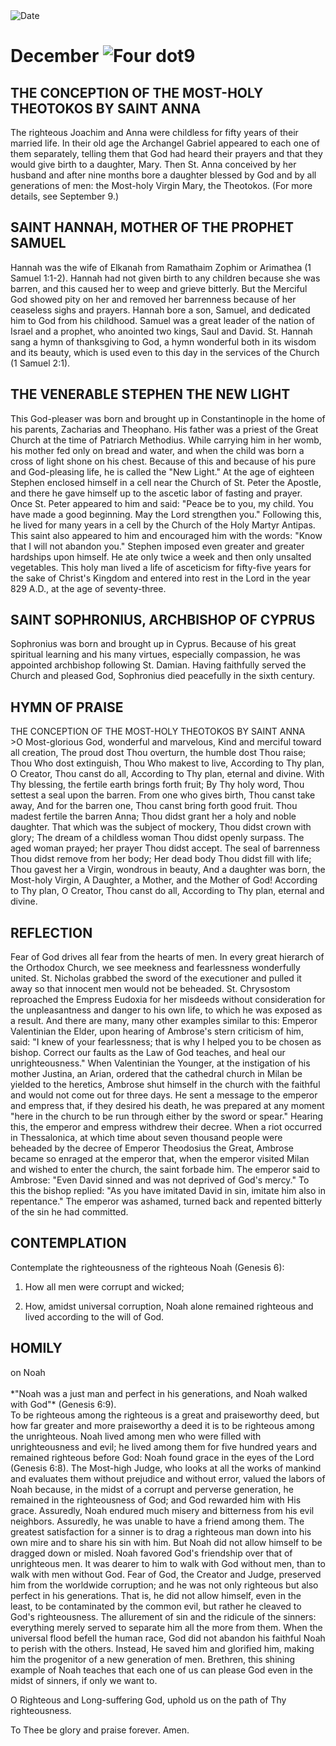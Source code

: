 
<RunningHead />
<Image src="/title-imprint.png" height={68} width={50} alt="Date" className="title-imprint"/>

# <div id="date">December <Image className="four-dot" src="/four-dot.png" height={15} width={15} alt="Four dot" />9</div>

## THE CONCEPTION OF THE MOST-HOLY THEOTOKOS BY SAINT ANNA

The righteous Joachim and Anna were childless for fifty years of their married life. In their old age the Archangel Gabriel appeared to each one of them separately, telling them that God had heard their prayers and that they would give birth to a daughter, Mary. Then St. Anna conceived by her husband and after nine months bore a daughter blessed by God and by all generations of men: the Most-holy Virgin Mary, the Theotokos. (For more details, see September 9.)

## SAINT HANNAH, MOTHER OF THE PROPHET SAMUEL

Hannah was the wife of Elkanah from Ramathaim Zophim or Arimathea (1 Samuel 1:1-2). Hannah had not given birth to any children because she was barren, and this caused her to weep and grieve bitterly. But the Merciful God showed pity on her and removed her barrenness because of her ceaseless sighs and prayers. Hannah bore a son, Samuel, and dedicated him to God from his childhood. Samuel was a great leader of the nation of Israel and a prophet, who anointed two kings, Saul and David. St. Hannah sang a hymn of thanksgiving to God, a hymn wonderful both in its wisdom and its beauty, which is used even to this day in the services of the Church (1 Samuel 2:1).

## THE VENERABLE STEPHEN THE NEW LIGHT

This God-pleaser was born and brought up in Constantinople in the home of his parents, Zacharias and Theophano. His father was a priest of the Great Church at the time of Patriarch Methodius. While carrying him in her womb, his mother fed only on bread and water, and when the child was born a cross of light shone on his chest. Because of this and because of his pure and God-pleasing life, he is called the "New Light." At the age of eighteen Stephen enclosed himself in a cell near the Church of St. Peter the Apostle, and there he gave himself up to the ascetic labor of fasting and prayer. Once St. Peter appeared to him and said: "Peace be to you, my child. You have made a good beginning. May the Lord strengthen you." Following this, he lived for many years in a cell by the Church of the Holy Martyr Antipas. This saint also appeared to him and encouraged him with the words: "Know that I will not abandon you." Stephen imposed even greater and greater hardships upon himself. He ate only twice a week and then only unsalted vegetables. This holy man lived a life of asceticism for fifty-five years for the sake of Christ's Kingdom and entered into rest in the Lord in the year 829 A.D., at the age of seventy-three.

## SAINT SOPHRONIUS, ARCHBISHOP OF CYPRUS

Sophronius was born and brought up in Cyprus. Because of his great spiritual learning and his many virtues, especially compassion, he was appointed archbishop following St. Damian. Having faithfully served the Church and pleased God, Sophronius died peacefully in the sixth century.


## HYMN OF PRAISE
<div style={{textAlign:'center', color:'crimson', fontWeight:'bold'}}>
THE CONCEPTION OF THE MOST-HOLY THEOTOKOS BY SAINT ANNA
</div>
>O Most-glorious God, wonderful and marvelous,  
Kind and merciful toward all creation,  
The proud dost Thou overturn, the humble dost Thou raise;  
Thou Who dost extinguish, Thou Who makest to live,  
According to Thy plan, O Creator, Thou canst do all,  
According to Thy plan, eternal and divine.  
With Thy blessing, the fertile earth brings forth fruit;  
By Thy holy word, Thou settest a seal upon the barren.  
From one who gives birth, Thou canst take away,  
And for the barren one, Thou canst bring forth good fruit.  
Thou madest fertile the barren Anna;  
Thou didst grant her a holy and noble daughter.  
That which was the subject of mockery, Thou didst crown with glory;  
The dream of a childless woman Thou didst openly surpass.  
The aged woman prayed; her prayer Thou didst accept.  
The seal of barrenness Thou didst remove from her body;  
Her dead body Thou didst fill with life;  
Thou gavest her a Virgin, wondrous in beauty,  
And a daughter was born, the Most-holy Virgin,  
A Daughter, a Mother, and the Mother of God!  
According to Thy plan, O Creator, Thou canst do all,  
According to Thy plan, eternal and divine.  


## REFLECTION

Fear of God drives all fear from the hearts of men. In every great hierarch of the Orthodox Church, we see meekness and fearlessness wonderfully united. St. Nicholas grabbed the sword of the executioner and pulled it away so that innocent men would not be beheaded. St. Chrysostom reproached the Empress Eudoxia for her misdeeds without consideration for the unpleasantness and danger to his own life, to which he was exposed as a result. And there are many, many other examples similar to this: Emperor Valentinian the Elder, upon hearing of Ambrose's stern criticism of him, said: "I knew of your fearlessness; that is why I helped you to be chosen as bishop. Correct our faults as the Law of God teaches, and heal our unrighteousness." When Valentinian the Younger, at the instigation of his mother Justina, an Arian, ordered that the cathedral church in Milan be yielded to the heretics, Ambrose shut himself in the church with the faithful and would not come out for three days. He sent a message to the emperor and empress that, if they desired his death, he was prepared at any moment "here in the church to be run through either by the sword or spear." Hearing this, the emperor and empress withdrew their decree. When a riot occurred in Thessalonica, at which time about seven thousand people were beheaded by the decree of Emperor Theodosius the Great, Ambrose became so enraged at the emperor that, when the emperor visited Milan and wished to enter the church, the saint forbade him. The emperor said to Ambrose: "Even David sinned and was not deprived of God's mercy." To this the bishop replied: "As you have imitated David in sin, imitate him also in repentance." The emperor was ashamed, turned back and repented bitterly of the sin he had committed.


## CONTEMPLATION

Contemplate the righteousness of the righteous Noah (Genesis 6):

1. How all men were corrupt and wicked;

2. How, amidst universal corruption, Noah alone remained righteous and lived according to the will of God.


## HOMILY
<div style={{textAlign:'center', color:'crimson', fontWeight:'bold'}}>
on Noah
</div>
<br />
<div style={{textAlign:'right'}}>
*"Noah was a just man and perfect in his generations, and Noah walked with God"* (Genesis 6:9).
</div>
To be righteous among the righteous is a great and praiseworthy deed, but how far greater and more praiseworthy a deed it is to be righteous among the unrighteous. Noah lived among men who were filled with unrighteousness and evil; he lived among them for five hundred years and remained righteous before God: Noah found grace in the eyes of the Lord (Genesis 6:8). The Most-high Judge, who looks at all the works of mankind and evaluates them without prejudice and without error, valued the labors of Noah because, in the midst of a corrupt and perverse generation, he remained in the righteousness of God; and God rewarded him with His grace. Assuredly, Noah endured much misery and bitterness from his evil neighbors. Assuredly, he was unable to have a friend among them. The greatest satisfaction for a sinner is to drag a righteous man down into his own mire and to share his sin with him. But Noah did not allow himself to be dragged down or misled. Noah favored God's friendship over that of unrighteous men. It was dearer to him to walk with God without men, than to walk with men without God. Fear of God, the Creator and Judge, preserved him from the worldwide corruption; and he was not only righteous but also perfect in his generations. That is, he did not allow himself, even in the least, to be contaminated by the common evil, but rather he cleaved to God's righteousness. The allurement of sin and the ridicule of the sinners: everything merely served to separate him all the more from them. When the universal flood befell the human race, God did not abandon his faithful Noah to perish with the others. Instead, He saved him and glorified him, making him the progenitor of a new generation of men. Brethren, this shining example of Noah teaches that each one of us can please God even in the midst of sinners, if only we want to.

O Righteous and Long-suffering God, uphold us on the path of Thy righteousness.

To Thee be glory and praise forever. Amen.
